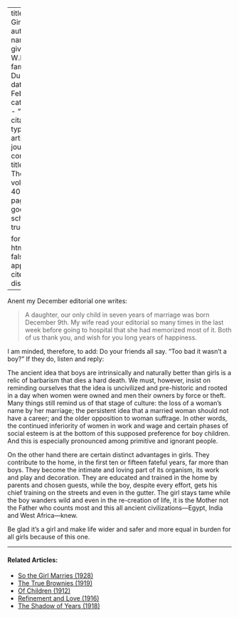 
---
title: 'It is a Girl'
author:
  - name:
      given: W.E.B.
      family: Du Bois
date: Feb. 1933
categories: 
  - ""
citation: 
  type: article-journal
  container-title: The Crisis
  volume: 40
  issue: 2
  page: 45
google-scholar: true

format:
  html:
    toc: false
    appendix-cite-as: display
---


Anent my December editorial one writes:

> A daughter, our only child in seven years of marriage was born December 9th. My wife read your editorial so many times in the last week before going to hospital that she had memorized most of it. Both of us thank you, and wish for you long years of happiness.

I am minded, therefore, to add: Do your friends all say. "Too bad it wasn't a boy?" If they do, listen and reply:

The ancient idea that boys are intrinsically and naturally better than girls is a relic of barbarism that dies a hard death. We must, however, insist on reminding ourselves that the idea is uncivilized and pre-historic and rooted in a day when women were owned and men their owners by force or theft. Many things still remind us of that stage of culture: the loss of a woman's name by her marriage; the persistent idea that a married woman should not have a career; and the older opposition to woman suffrage. In other words, the continued inferiority of women in work and wage and certain phases of social esteem is at the bottom of this supposed preference for boy children. And this is especially pronounced among primitive and ignorant people.

On the other hand there are certain distinct advantages in girls. They contribute to the home, in the first ten or fifteen fateful years, far more than boys. They become the intimate and loving part of its organism, its work and play and decoration. They are educated and trained in the home by parents and chosen guests, while the boy, despite every effort, gets his chief training on the streets and even in the gutter. The girl stays tame while the boy wanders wild and even in the re-creation of life, it is the Mother not the Father who counts most and this all ancient civilizations---Egypt, India and West Africa---knew.

Be glad it's a girl and make life wider and safer and more equal in burden for all girls because of this one.

<!-- Similar articles start here -->

<hr>
#### Related Articles:

* [So the Girl Marries (1928)](/Volumes/35/06/so_the_girl_marries.html)
* [The True Brownies (1919)](/Volumes/18/06/true_brownies.html)
* [Of Children (1912)](/Volumes/04/06/of_children.html)
* [Refinement and Love (1916)](/Volumes/13/02/refinement_and_love.html)
* [The Shadow of Years (1918)](/Volumes/15/04/shadow_of_years.html)

<!-- Similar articles end here -->